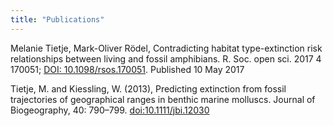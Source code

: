 ```yaml
---
title: "Publications"
---
```



Melanie Tietje, Mark-Oliver Rödel, Contradicting habitat type-extinction risk relationships between living and fossil amphibians. R. Soc. open sci. 2017 4 170051; [DOI: 10.1098/rsos.170051](http://rsos.royalsocietypublishing.org/content/4/5/170051). Published 10 May 2017

Tietje, M. and Kiessling, W. (2013), Predicting extinction from fossil trajectories of geographical ranges in benthic marine molluscs. Journal of Biogeography, 40: 790–799. [doi:10.1111/jbi.12030](http://onlinelibrary.wiley.com/doi/10.1111/jbi.12030/abstract)
